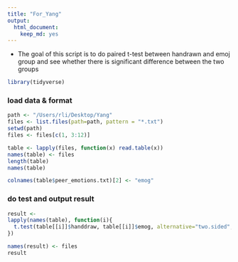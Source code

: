 ```yaml
---
title: "For_Yang"
output: 
  html_document: 
    keep_md: yes
---
```


* The goal of this script is to do paired t-test between handrawn and emoj group and see whether
there is significant difference between the two groups 

```r
library(tidyverse)
```

### load data & format 
```r
path <- "/Users/rli/Desktop/Yang"
files <- list.files(path=path, pattern = "*.txt")
setwd(path)
files <- files[c(1, 3:12)]

table <- lapply(files, function(x) read.table(x)) 
names(table) <- files 
length(table)
names(table) 

colnames(table$peer_emotions.txt)[2] <- "emog"
```

### do test and output result 
```r
result <- 
lapply(names(table), function(i){
  t.test(table[[i]]$handdraw, table[[i]]$emog, alternative="two.sided",mu=0,paired=T) 
}) 

names(result) <- files
result  
```

